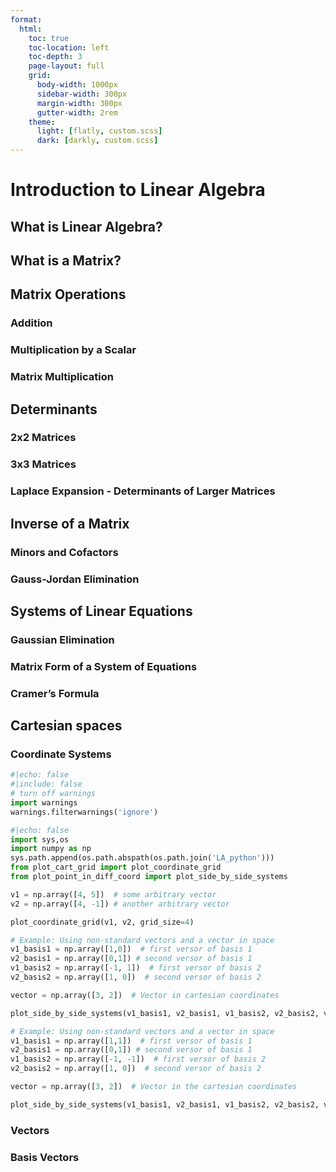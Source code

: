 ```yaml
---
format:
  html:
    toc: true
    toc-location: left
    toc-depth: 3
    page-layout: full
    grid:
      body-width: 1000px
      sidebar-width: 300px
      margin-width: 300px
      gutter-width: 2rem
    theme:
      light: [flatly, custom.scss]
      dark: [darkly, custom.scss]
---
```


# Introduction to Linear Algebra

## What is Linear Algebra?

## What is a Matrix?

## Matrix Operations

### Addition

### Multiplication by a Scalar

### Matrix Multiplication

## Determinants

### 2x2 Matrices

### 3x3 Matrices

### Laplace Expansion - Determinants of Larger Matrices

## Inverse of a Matrix

### Minors and Cofactors

### Gauss-Jordan Elimination

## Systems of Linear Equations

### Gaussian Elimination

### Matrix Form of a System of Equations

### Cramer's Formula

## Cartesian spaces

### Coordinate Systems

```python
#|echo: false
#|include: false
# turn off warnings
import warnings
warnings.filterwarnings('ignore')
```

```python
#|echo: false
import sys,os
import numpy as np
sys.path.append(os.path.abspath(os.path.join('LA_python')))
from plot_cart_grid import plot_coordinate_grid
from plot_point_in_diff_coord import plot_side_by_side_systems
```


```python
v1 = np.array([4, 5])  # some arbitrary vector
v2 = np.array([4, -1]) # another arbitrary vector

plot_coordinate_grid(v1, v2, grid_size=4)
```

```python
# Example: Using non-standard vectors and a vector in space
v1_basis1 = np.array([1,0])  # first versor of basis 1
v2_basis1 = np.array([0,1]) # second versor of basis 1
v1_basis2 = np.array([-1, 1])  # first versor of basis 2
v2_basis2 = np.array([1, 0])  # second versor of basis 2

vector = np.array([3, 2])  # Vector in cartesian coordinates

plot_side_by_side_systems(v1_basis1, v2_basis1, v1_basis2, v2_basis2, vector)
```

```python
# Example: Using non-standard vectors and a vector in space
v1_basis1 = np.array([1,1])  # first versor of basis 1
v2_basis1 = np.array([0,1]) # second versor of basis 1
v1_basis2 = np.array([-1, -1])  # first versor of basis 2
v2_basis2 = np.array([1, 0])  # second versor of basis 2

vector = np.array([3, 2])  # Vector in the cartesian coordinates

plot_side_by_side_systems(v1_basis1, v2_basis1, v1_basis2, v2_basis2, vector)
```

### Vectors

### Basis Vectors


